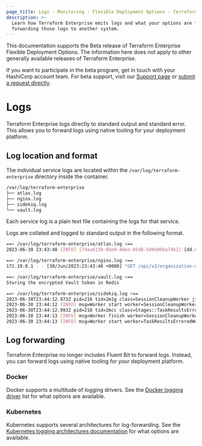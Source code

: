 ```yaml
---
page_title: Logs - Monitoring - Flexible Deployment Options - Terraform Enterprise
description: >-
  Learn how Terraform Enterprise emits logs and what your options are for
  forwarding those logs to another system.
---
```


<Note title="Beta Documentation">
  This documentation supports the Beta release of Terraform Enterprise Flexible Deployment Options. The information here does not apply to other generally available releases of Terraform Enterprise. 
<br/>

  If you want to participate in the beta program, get in touch with your HashiCorp account team. For beta support, visit our [Support page](/terraform/enterprise/flexible-deployments-beta/admin/support) or [submit a request directly](https://support.hashicorp.com).
</Note>

# Logs

Terraform Enterprise logs directly to standard output and standard error. This
allows you to forward logs using native tooling for your deployment platform.

## Log location and format

The individual service logs are located within the
`/var/log/terraform-enterprise` directory inside the container.

```sh
/var/log/terraform-enterprise
├── atlas.log
├── nginx.log
├── sidekiq.log
└── vault.log
```

Each service log is a plain text file containing the logs for that service.

Logs are collated and logged to standard output in the following format.

```sh
==> /var/log/terraform-enterprise/atlas.log <==
2023-06-30 23:43:48 [INFO] [74aa613b-8be0-48ee-85d8-5d0e060a74b1] [dd.service=atlas dd.trace_id=2209152128084013356 dd.span_id=3892380669385538226] {"method":"GET","path":"/api/v2/organization-memberships","format":"jsonapi","status":200,"duration":45.04,"view":14.54,"db":8.79,"dd":{"trace_id":"2209152128084013356","span_id":"3892380669385538226","env":"","service":"atlas","version":""},"ddsource":["ruby"],"uuid":"74aa613b-8be0-48ee-85d8-5d0e060a74b1","remote_ip":"172.19.0.1","request_id":"74aa613b-8be0-48ee-85d8-5d0e060a74b1","user_agent":"Mozilla/5.0 (Macintosh; Intel Mac OS X 10_15_7) AppleWebKit/537.36 (KHTML, like Gecko) Chrome/114.0.0.0 Safari/537.36","user":"csteinmeyer","auth_source":"ui"}

==> /var/log/terraform-enterprise/nginx.log <==
172.19.0.1 - - [30/Jun/2023:23:43:48 +0000] "GET /api/v2/organization-memberships?fields%5Borganization-membership%5D%5B%5D=organization&fields%5Borganization-membership%5D%5B%5D=user&fields%5Borganization-membership%5D%5B%5D=status&fields%5Borganization-membership%5D%5B%5D=email&fields%5Borganization-membership%5D%5B%5D=id HTTP/1.1" 200 321 "https://tfe-next.azure.ptfeacc.hashicorptest.com/app/Terraform-Enterprise-FDO-Rulez/workspaces/new" "Mozilla/5.0 (Macintosh; Intel Mac OS X 10_15_7) AppleWebKit/537.36 (KHTML, like Gecko) Chrome/114.0.0.0 Safari/537.36"

==> /var/log/terraform-enterprise/vault.log <==
Storing the encrypted Vault token in Redis

==> /var/log/terraform-enterprise/sidekiq.log <==
2023-06-30T23:44:12.973Z pid=216 tid=2m1g class=SessionCleanupWorker jid=068aca03af63803436366b44 INFO: start
2023-06-30 23:44:12 [INFO] msg=Worker start worker=SessionCleanupWorker
2023-06-30T23:44:12.993Z pid=216 tid=2mcc class=Stages::TaskResultsErroredWorker jid=d15e1178f6f7560df1f64ea6 INFO: start
2023-06-30 23:44:13 [INFO] msg=Worker finish worker=SessionCleanupWorker
2023-06-30 23:44:13 [INFO] msg=Worker start worker=TaskResultsErroredWorker
```

## Log forwarding

Terraform Enterprise no longer includes Fluent Bit to forward logs. Instead,
you can forward logs using native tooling for your deployment platform.

### Docker

Docker supports a multitude of logging drivers. See the [Docker logging
driver](https://docs.docker.com/config/containers/logging/local/) list for what
options are available. 

### Kubernetes 

Kubernetes supports several architectures for log-forwarding. See the
[Kubernetes logging architectures documentation](https://kubernetes.io/docs/concepts/cluster-administration/logging/#cluster-level-logging-architectures)
for what options are available.
